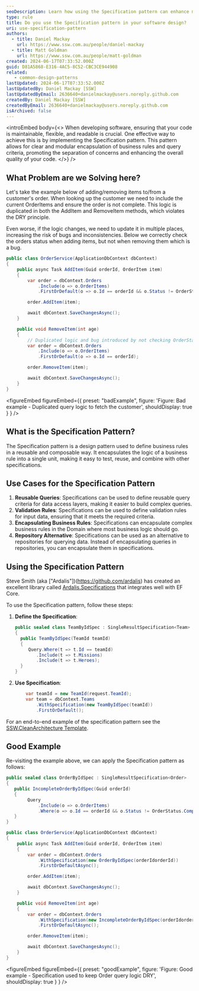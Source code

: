 ```yaml
---
seoDescription: Learn how using the Specification pattern can enhance maintainability, flexibility, and readability in software development.
type: rule
title: Do you use the Specification pattern in your software design?
uri: use-specification-pattern
authors:
  - title: Daniel Mackay
    url: https://www.ssw.com.au/people/daniel-mackay
  - title: Matt Goldman
    url: https://www.ssw.com.au/people/matt-goldman
created: 2024-06-17T07:33:52.000Z
guid: D81A5868-E316-4AC5-8C52-CBC3CE944908
related:
   - common-design-patterns
lastUpdated: 2024-06-17T07:33:52.000Z
lastUpdatedBy: Daniel Mackay [SSW]
lastUpdatedByEmail: 2636640+danielmackay@users.noreply.github.com
createdBy: Daniel Mackay [SSW]
createdByEmail: 2636640+danielmackay@users.noreply.github.com
isArchived: false
---
```


<introEmbed
  body={<>
When developing software, ensuring that your code is maintainable, flexible, and readable is crucial. One effective way to achieve this is by implementing the Specification pattern. This pattern allows for clear and modular encapsulation of business rules and query criteria, promoting the separation of concerns and enhancing the overall quality of your code.
  </>}
/>
## What Problem are we Solving here?

Let's take the example below of adding/removing items to/from a customer's order.  When looking up the customer we need to include the current OrderItems and ensure the order is not complete.  This logic is duplicated in both the AddItem and RemoveItem methods, which violates the DRY principle.

Even worse, if the logic changes, we need to update it in multiple places, increasing the risk of bugs and inconsistencies.  Below we correctly check the orders status when adding items, but not when removing them which is a bug.

```csharp
public class OrderService(ApplicationDbContext dbContext)
{
    public async Task AddItem(Guid orderId, OrderItem item)
    {
        var order = dbContext.Orders
            .Include(o => o.OrderItems)
            .FirstOrDefault(o => o.Id == orderId && o.Status != OrderStatus.Complete);

        order.AddItem(item);

        await dbContext.SaveChangesAsync();
    }

    public void RemoveItem(int age)
    {
        // Duplicated logic and bug introduced by not checking OrderStatus
        var order = dbContext.Orders
            .Include(o => o.OrderItems)
            .FirstOrDefault(o => o.Id == orderId);

        order.RemoveItem(item);

        await dbContext.SaveChangesAsync();
    }
}
```

<figureEmbed figureEmbed={{
  preset: "badExample",
  figure: 'Figure: Bad example - Duplicated query logic to fetch the customer',
  shouldDisplay: true
} } />


## What is the Specification Pattern?

The Specification pattern is a design pattern used to define business rules in a reusable and composable way. It encapsulates the logic of a business rule into a single unit, making it easy to test, reuse, and combine with other specifications.

## Use Cases for the Specification Pattern

1. **Reusable Queries**: Specifications can be used to define reusable query criteria for data access layers, making it easier to build complex queries.
2. **Validation Rules**: Specifications can be used to define validation rules for input data, ensuring that it meets the required criteria.
3. **Encapsulating Business Rules**: Specifications can encapsulate complex business rules in the Domain where most business logic should go.
4. **Repository Alternative**: Specifications can be used as an alternative to repositories for querying data.  Instead of encapsulating queries in repositories, you can encapsulate them in specifications.

## Using the Specification Pattern

Steve Smith (aka ["Ardalis"])(<https://github.com/ardalis>) has created an excellent library called [Ardalis.Specifications](https://github.com/ardalis/Specification) that integrates well with EF Core.

To use the Specification pattern, follow these steps:

1. **Define the Specification**:

    ```csharp
   public sealed class TeamByIdSpec : SingleResultSpecification<Team>
   {
      public TeamByIdSpec(TeamId teamId)
      {
         Query.Where(t => t.Id == teamId)
            .Include(t => t.Missions)
            .Include(t => t.Heroes);
      }
   }
    ```

2. **Use Specification**:

    ```csharp
        var teamId = new TeamId(request.TeamId);
        var team = dbContext.Teams
            .WithSpecification(new TeamByIdSpec(teamId))
            .FirstOrDefault();
    ```

For an end-to-end example of the specification pattern see the [SSW.CleanArchitecture Template](https://github.com/SSWConsulting/SSW.CleanArchitecture).

## Good Example

Re-visiting the example above, we can apply the Specification pattern as follows:

```csharp
public sealed class OrderByIdSpec : SingleResultSpecification<Order>
{
   public IncompleteOrderByIdSpec(Guid orderId)
   {
        Query
            .Include(o => o.OrderItems)
            .Where(o => o.Id == orderId && o.Status != OrderStatus.Complete);
   }
}

public class OrderService(ApplicationDbContext dbContext)
{
    public async Task AddItem(Guid orderId, OrderItem item)
    {
        var order = dbContext.Orders
            .WithSpecification(new OrderByIdSpec(orderIdorderId))
            .FirstOrDefaultAsync();

        order.AddItem(item);

        await dbContext.SaveChangesAsync();
    }

    public void RemoveItem(int age)
    {
        var order = dbContext.Orders
            .WithSpecification(new IncompleteOrderByIdSpec(orderIdorderId))
            .FirstOrDefaultAsync();

        order.RemoveItem(item);

        await dbContext.SaveChangesAsync();
    }
}
```

<figureEmbed figureEmbed={{
  preset: "goodExample",
  figure: 'Figure: Good example - Specification used to keep Order query logic DRY',
  shouldDisplay: true
} } />
